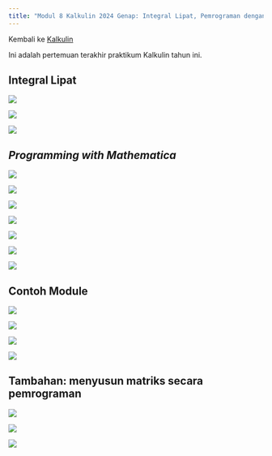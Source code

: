 ---
title: "Modul 8 Kalkulin 2024 Genap: Integral Lipat, Pemrograman dengan Wolfram Mathematica"
---

Kembali ke [Kalkulin](./kalkulin2024genap.qmd)

Ini adalah pertemuan terakhir praktikum Kalkulin tahun ini.

## Integral Lipat

![](https://res.cloudinary.com/tahun2025/image/upload/v1744068850/Modul_9_Kalkulin_Contoh_Module_dan_Integral_Lipat_p05_n9li13.jpg)

![](https://res.cloudinary.com/tahun2025/image/upload/v1744068850/Modul_9_Kalkulin_Contoh_Module_dan_Integral_Lipat_p06_bcppjh.jpg)

![](https://res.cloudinary.com/tahun2025/image/upload/v1744068852/Modul_9_Kalkulin_Contoh_Module_dan_Integral_Lipat_p07_iqiplt.jpg)

## *Programming with Mathematica*

![](https://res.cloudinary.com/tahun2025/image/upload/v1744068836/Modul_8_Kalkulin_Programming_with_Mathematica_p01_ex7unx.jpg)

![](https://res.cloudinary.com/tahun2025/image/upload/v1744068836/Modul_8_Kalkulin_Programming_with_Mathematica_p02_zmqmhq.jpg)

![](https://res.cloudinary.com/tahun2025/image/upload/v1744068838/Modul_8_Kalkulin_Programming_with_Mathematica_p03_rg9ra7.jpg)

![](https://res.cloudinary.com/tahun2025/image/upload/v1744068839/Modul_8_Kalkulin_Programming_with_Mathematica_p04_cfkmln.jpg)

![](https://res.cloudinary.com/tahun2025/image/upload/v1744068841/Modul_8_Kalkulin_Programming_with_Mathematica_p05_ojgzsq.jpg)

![](https://res.cloudinary.com/tahun2025/image/upload/v1744068841/Modul_8_Kalkulin_Programming_with_Mathematica_p06_qhsngg.jpg)

![](https://res.cloudinary.com/tahun2025/image/upload/v1744068843/Modul_8_Kalkulin_Programming_with_Mathematica_p07_jooar8.jpg)

## Contoh Module

![](https://res.cloudinary.com/tahun2025/image/upload/v1744068846/Modul_9_Kalkulin_Contoh_Module_dan_Integral_Lipat_p01_thhdaj.jpg)

![](https://res.cloudinary.com/tahun2025/image/upload/v1744068848/Modul_9_Kalkulin_Contoh_Module_dan_Integral_Lipat_p02_y6c35j.jpg)

![](https://res.cloudinary.com/tahun2025/image/upload/v1744068852/Modul_9_Kalkulin_Contoh_Module_dan_Integral_Lipat_p03_oinrp4.jpg)

![](https://res.cloudinary.com/tahun2025/image/upload/v1744068848/Modul_9_Kalkulin_Contoh_Module_dan_Integral_Lipat_p04_kg2rsc.jpg)

## Tambahan: menyusun matriks secara pemrograman

![](https://res.cloudinary.com/tahun2025/image/upload/v1744068846/Modul_8.5_Kalkulin_Membuat_Matriks_dengan_Programming_pada_Wolfram_p01_t54o5f.jpg)

![](https://res.cloudinary.com/tahun2025/image/upload/v1744068845/Modul_8.5_Kalkulin_Membuat_Matriks_dengan_Programming_pada_Wolfram_p02_erm6xm.jpg)

![](https://res.cloudinary.com/tahun2025/image/upload/v1744068846/Modul_8.5_Kalkulin_Membuat_Matriks_dengan_Programming_pada_Wolfram_p03_ggvhdi.jpg)
